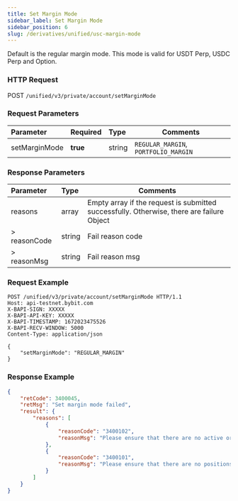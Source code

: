```yaml
---
title: Set Margin Mode
sidebar_label: Set Margin Mode
sidebar_position: 6
slug: /derivatives/unified/usc-margin-mode
---
```

Default is the regular margin mode. This mode is valid for USDT Perp, USDC Perp and Option.

### HTTP Request
POST `/unified/v3/private/account/setMarginMode`

### Request Parameters
| Parameter | Required | Type | Comments|
|:----- |:-------|:-----|------ |
|setMarginMode |**true** |string |`REGULAR_MARGIN`, `PORTFOLIO_MARGIN`|

### Response Parameters
| Parameter | Type | Comments|
|:----- |:-----|----- |
|reasons |array|Empty array if the request is submitted successfully. Otherwise, there are failure Object |
|> reasonCode |string |Fail reason code |
|> reasonMsg |string |Fail reason msg |

### Request Example

```http
POST /unified/v3/private/account/setMarginMode HTTP/1.1
Host: api-testnet.bybit.com
X-BAPI-SIGN: XXXXX
X-BAPI-API-KEY: XXXXX
X-BAPI-TIMESTAMP: 1672023475526
X-BAPI-RECV-WINDOW: 5000
Content-Type: application/json

{
    "setMarginMode": "REGULAR_MARGIN"
}
```

### Response Example

```json
{
    "retCode": 3400045,
    "retMsg": "Set margin mode failed",
    "result": {
        "reasons": [
            {
                "reasonCode": "3400102",
                "reasonMsg": "Please ensure that there are no active orders in your USDC account, including Limit, Market and Conditional orders"
            },
            {
                "reasonCode": "3400101",
                "reasonMsg": "Please ensure that there are no positions in your USDC account, including USDC perpetual and options"
            }
        ]
    }
}
```